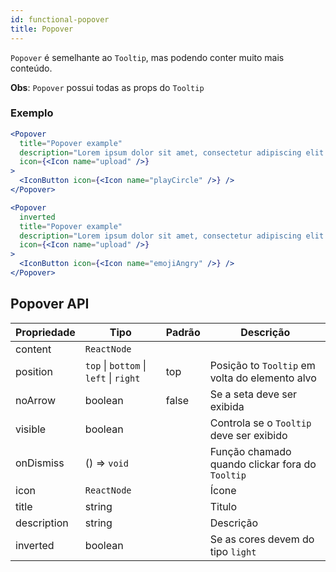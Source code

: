 ```yaml
---
id: functional-popover
title: Popover
---
```



`Popover` é semelhante ao `Tooltip`, mas podendo conter muito mais conteúdo.

**Obs**: `Popover` possui todas as props do `Tooltip`

### Exemplo

<Flex mb="xl" flexDirection="row" gap="large" justifyContent="center">
  <PopoverExample />
</Flex>

```jsx
<Popover
  title="Popover example"
  description="Lorem ipsum dolor sit amet, consectetur adipiscing elit ut aliquam, purus sit amet luctus venenatis."
  icon={<Icon name="upload" />}
>
  <IconButton icon={<Icon name="playCircle" />} />
</Popover>

<Popover
  inverted
  title="Popover example"
  description="Lorem ipsum dolor sit amet, consectetur adipiscing elit ut aliquam, purus sit amet luctus venenatis."
  icon={<Icon name="upload" />}
>
  <IconButton icon={<Icon name="emojiAngry" />} />
</Popover>
```

## Popover API

| Propriedade | Tipo                                   | Padrão | Descrição                                       |
| ----------- | -------------------------------------- | ------ | ----------------------------------------------- |
| content     | `ReactNode`                            |        |                                                 |
| position    | `top` \| `bottom` \| `left` \| `right` | top    | Posição to `Tooltip` em volta do elemento alvo  |
| noArrow     | boolean                                | false  | Se a seta deve ser exibida                      |
| visible     | boolean                                |        | Controla se o `Tooltip` deve ser exibido        |
| onDismiss   | () => `void`                           |        | Função chamado quando clickar fora do `Tooltip` |
| icon        | `ReactNode`                            |        | Ícone                                           |
| title       | string                                 |        | Titulo                                          |
| description | string                                 |        | Descrição                                       |
| inverted    | boolean                                |        | Se as cores devem do tipo `light`               |
